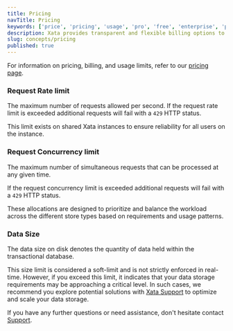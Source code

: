 ```yaml
---
title: Pricing
navTitle: Pricing
keywords: ['price', 'pricing', 'usage', 'pro', 'free', 'enterprise', 'plan']
description: Xata provides transparent and flexible billing options to accommodate user needs
slug: concepts/pricing
published: true
---
```


For information on pricing, billing, and usage limits, refer to our [pricing page](/pricing).

### Request Rate limit

The maximum number of requests allowed per second. If the request rate limit is exceeded additional requests will fail with a `429` HTTP status.

This limit exists on shared Xata instances to ensure reliability for all users on the instance.

### Request Concurrency limit

The maximum number of simultaneous requests that can be processed at any given time.

If the request concurrency limit is exceeded additional requests will fail with a `429` HTTP status.

These allocations are designed to prioritize and balance the workload across the different store types based on requirements and usage patterns.

### Data Size

The data size on disk denotes the quantity of data held within the transactional database.

This size limit is considered a soft-limit and is not strictly enforced in real-time. However, if you exceed this limit, it indicates that your data storage requirements may be approaching a critical level. In such cases, we recommend you explore potential solutions with [Xata Support](https://support.xata.io/hc/en-us) to optimize and scale your data storage.

If you have any further questions or need assistance, don't hesitate contact [Support](https://support.xata.io/hc/en-us).
